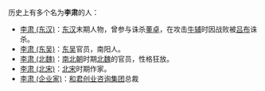 历史上有多个名为'''李肃'''的人：
* [[李肃_(东汉)|李肃 (东汉)]]：[[东汉|东汉]]末期人物，曾参与诛杀[[董卓|董卓]]，在攻击[[牛辅|牛辅]]时因战败被[[吕布|吕布]]诛杀。
* [[李肃_(东吴)|李肃 (东吴)]]：[[孙吴|东吴]]官员，南阳人。
* [[李肃_(北魏)|李肃 (北魏)]]：[[南北朝|南北朝]]时期[[北魏|北魏]]的官员，性格狂放。
* [[李肃_(北宋)|李肃 (北宋)]]：[[北宋|北宋]]时期作家。
* [[李肃_(企业家)|李肃 (企业家)]]：[[和君创业咨询集团|和君创业咨询集团]]总裁

{{disambig|Cat=二字李姓人名消歧義|su}}